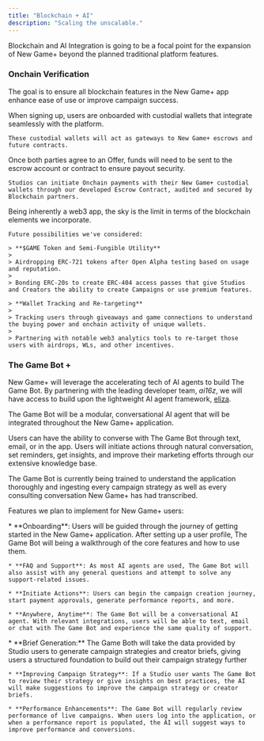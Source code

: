 ```yaml
---
title: "Blockchain + AI"
description: "Scaling the unscalable."
---
```


Blockchain and AI Integration is going to be a focal point for the expansion of New Game+ beyond the planned traditional platform features.

### Onchain Verification

The goal is to ensure all blockchain features in the New Game+ app enhance ease of use or improve campaign success.

<Tabs>
  <Tab title="Custodial Wallets">
    When signing up, users are onboarded with custodial wallets that integrate seamlessly with the platform.

    These custodial wallets will act as gateways to New Game+ escrows and future contracts.
  </Tab>

  <Tab title="Onchain Escrow">
    Once both parties agree to an Offer, funds will need to be sent to the escrow account or contract to ensure payout security.

    Studios can initiate Onchain payments with their New Game+ custodial wallets through our developed Escrow Contract, audited and secured by Blockchain partners.
  </Tab>

  <Tab title="More">
    Being inherently a web3 app, the sky is the limit in terms of the blockchain elements we incorporate.

    Future possibilities we've considered:

    > **$GAME Token and Semi-Fungible Utility**
    >
    > Airdropping ERC-721 tokens after Open Alpha testing based on usage and reputation.
    >
    > Bonding ERC-20s to create ERC-404 access passes that give Studios and Creators the ability to create Campaigns or use premium features.

    > **Wallet Tracking and Re-targeting**
    >
    > Tracking users through giveaways and game connections to understand the buying power and onchain activity of unique wallets.
    >
    > Partnering with notable web3 analytics tools to re-target those users with airdrops, WLs, and other incentives.
  </Tab>
</Tabs>

### The Game Bot +

New Game+ will leverage the accelerating tech of AI agents to build The Game Bot. By partnering with the leading developer team, *ai16z*, we will have access to build upon the lightweight AI agent framework, [eliza](https://ai16z.github.io/eliza/).

The Game Bot will be a modular, conversational AI agent that will be integrated throughout the New Game+ application.&#x20;

Users can have the ability to converse with The Game Bot through text, email, or in the app. Users will initiate actions through natural conversation, set reminders, get insights, and improve their marketing efforts through our extensive knowledge base.

The Game Bot is currently being trained to understand the application thoroughly and ingesting every campaign strategy as well as every consulting conversation New Game+ has had transcribed.

Features we plan to implement for New Game+ users:

<Tabs>
  <Tab title="All Users" />
    * **Onboarding**: Users will be guided through the journey of getting started in the New Game+ application. After setting up a user profile, The Game Bot will being a walkthrough of the core features and how to use them.

    * **FAQ and Support**: As most AI agents are used, The Game Bot will also assist with any general questions and attempt to solve any support-related issues.

    * **Initiate Actions**: Users can begin the campaign creation journey, start payment approvals, generate performance reports, and more.

    * **Anywhere, Anytime**: The Game Bot will be a conversational AI agent. With relevant integrations, users will be able to text, email or chat with The Game Bot and experience the same quality of support.

  <Tab title="Studios">
    * **Brief Generation:** The Game Both will take the data provided by Studio users to generate campaign strategies and creator briefs, giving users a structured foundation to build out their campaign strategy further

    * **Improving Campaign Strategy**: If a Studio user wants The Game Bot to review their strategy or give insights on best practices, the AI will make suggestions to improve the campaign strategy or creator briefs.

    * **Performance Enhancements**: The Game Bot will regularly review performance of live campaigns. When users log into the application, or when a performance report is populated, the AI will suggest ways to improve performance and conversions.
  </Tab>

  <Tab title="Creators" />
</Tabs>